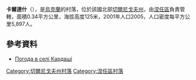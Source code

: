 {{coord|51|13|3|N|31|55|0|E|scale:100000|display=title}}
{{Otheruses|卡爾達什}}
'''卡爾達什'''（{{lang-uk|Кардаші}}），是[[烏克蘭|烏克蘭]]的村落，位於該國北部[[切爾尼戈夫州|切爾尼戈夫州]]，由[[涅任區|涅任區]]負責管轄，面積0.34平方公里，海拔高度125米，2001年人口2005，人口密度每平方公里5,897人。

==參考資料==
* [http://weather.in.ua/ua/chernigovskaja/10159 Погода в селі Кардаші]{{Wayback|url=http://weather.in.ua/ua/chernigovskaja/10159 |date=20111220092114 }}

[[Category:切爾尼戈夫州村落|Category:切爾尼戈夫州村落]]
[[Category:涅任區村落|Category:涅任區村落]]


{{Chernihiv-geo-stub}}